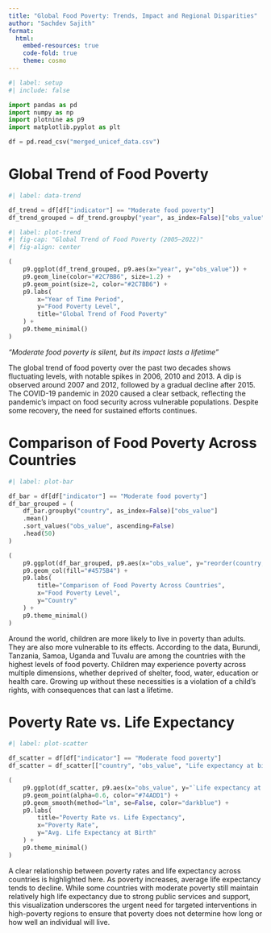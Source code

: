 ```yaml
---
title: "Global Food Poverty: Trends, Impact and Regional Disparities"
author: "Sachdev Sajith"
format:
  html:
    embed-resources: true
    code-fold: true
    theme: cosmo
---
```


```python
#| label: setup
#| include: false

import pandas as pd
import numpy as np
import plotnine as p9
import matplotlib.pyplot as plt

df = pd.read_csv("merged_unicef_data.csv")
```

# Global Trend of Food Poverty

```python
#| label: data-trend

df_trend = df[df["indicator"] == "Moderate food poverty"]
df_trend_grouped = df_trend.groupby("year", as_index=False)["obs_value"].mean()
```

```python
#| label: plot-trend
#| fig-cap: "Global Trend of Food Poverty (2005–2022)"
#| fig-align: center

(
    p9.ggplot(df_trend_grouped, p9.aes(x="year", y="obs_value")) +
    p9.geom_line(color="#2C7BB6", size=1.2) +
    p9.geom_point(size=2, color="#2C7BB6") +
    p9.labs(
        x="Year of Time Period",
        y="Food Poverty Level",
        title="Global Trend of Food Poverty"
    ) +
    p9.theme_minimal()
)
```

_“Moderate food poverty is silent, but its impact lasts a lifetime”_

The global trend of food poverty over the past two decades shows fluctuating levels, with notable spikes in 2006, 2010 and 2013. A dip is observed around 2007 and 2012, followed by a gradual decline after 2015. The COVID-19 pandemic in 2020 caused a clear setback, reflecting the pandemic’s impact on food security across vulnerable populations. Despite some recovery, the need for sustained efforts continues.

# Comparison of Food Poverty Across Countries

```python
#| label: plot-bar

df_bar = df[df["indicator"] == "Moderate food poverty"]
df_bar_grouped = (
    df_bar.groupby("country", as_index=False)["obs_value"]
    .mean()
    .sort_values("obs_value", ascending=False)
    .head(50)
)

(
    p9.ggplot(df_bar_grouped, p9.aes(x="obs_value", y="reorder(country, obs_value)")) +
    p9.geom_col(fill="#4575B4") +
    p9.labs(
        title="Comparison of Food Poverty Across Countries",
        x="Food Poverty Level",
        y="Country"
    ) +
    p9.theme_minimal()
)
```

Around the world, children are more likely to live in poverty than adults. They are also more vulnerable to its effects. According to the data, Burundi, Tanzania, Samoa, Uganda and Tuvalu are among the countries with the highest levels of food poverty. Children may experience poverty across multiple dimensions, whether deprived of shelter, food, water, education or health care. Growing up without these necessities is a violation of a child’s rights, with consequences that can last a lifetime.

# Poverty Rate vs. Life Expectancy

```python
#| label: plot-scatter

df_scatter = df[df["indicator"] == "Moderate food poverty"]
df_scatter = df_scatter[["country", "obs_value", "Life expectancy at birth, total (years)"]].dropna()

(
    p9.ggplot(df_scatter, p9.aes(x="obs_value", y="`Life expectancy at birth, total (years)`")) +
    p9.geom_point(alpha=0.6, color="#74ADD1") +
    p9.geom_smooth(method="lm", se=False, color="darkblue") +
    p9.labs(
        title="Poverty Rate vs. Life Expectancy",
        x="Poverty Rate",
        y="Avg. Life Expectancy at Birth"
    ) +
    p9.theme_minimal()
)
```

A clear relationship between poverty rates and life expectancy across countries is highlighted here. As poverty increases, average life expectancy tends to decline. While some countries with moderate poverty still maintain relatively high life expectancy due to strong public services and support, this visualization underscores the urgent need for targeted interventions in high-poverty regions to ensure that poverty does not determine how long or how well an individual will live.
